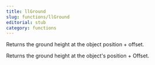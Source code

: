 ```yaml
---
title: llGround
slug: functions/llGround
editorial: stub
category: functions
---
```


<LSLFunction name="llGround"/>

Returns the ground height at the object position + offset.

Returns the ground height at the object's position + Offset.
